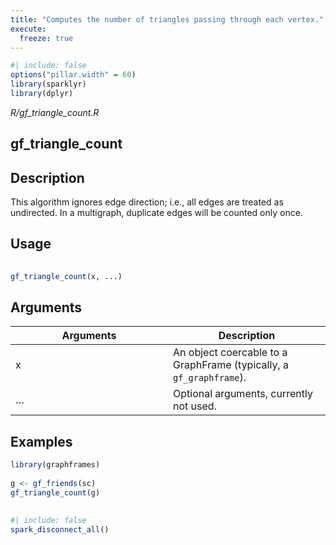 ```yaml
---
title: "Computes the number of triangles passing through each vertex."
execute:
  freeze: true
---
```


```r
#| include: false
options("pillar.width" = 60)
library(sparklyr) 
library(dplyr)
```

*R/gf_triangle_count.R*

## gf_triangle_count

## Description
 This algorithm ignores edge direction; i.e., all edges are treated   as undirected. In a multigraph, duplicate edges will be counted only once. 


## Usage
```r
 
gf_triangle_count(x, ...) 
```

## Arguments
|Arguments|Description|
|---|---|
| x | An object coercable to a GraphFrame (typically, a `gf_graphframe`). |
| ... | Optional arguments, currently not used. |





## Examples
```r
library(graphframes)
 
g <- gf_friends(sc) 
gf_triangle_count(g) 
 
```



```r
#| include: false
spark_disconnect_all()
```
